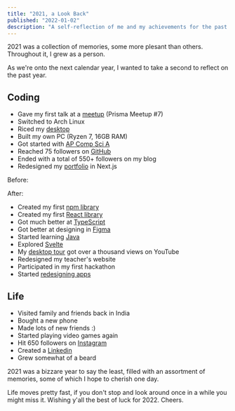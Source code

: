 ```yaml
---
title: "2021, a Look Back"
published: "2022-01-02"
description: "A self-reflection of me and my achievements for the past year"
---
```


2021 was a collection of memories, some more plesant than others. Throughout it, I grew as a person.

As we're onto the next calendar year, I wanted to take a second to reflect on the past year.

## Coding

- Gave my first talk at a [meetup](https://youtu.be/PUfqXnWhwLk) (Prisma Meetup #7)
- Switched to Arch Linux
- Riced my [desktop](https://github.com/harshhhdev/dotfiles)
- Built my own PC (Ryzen 7, 16GB RAM)
- Got started with [AP Comp Sci A](https://apstudents.collegeboard.org/courses/ap-computer-science-a)
- Reached 75 followers on [GitHub](https://github.com/harshhhdev)
- Ended with a total of 550+ followers on my blog
- Redesigned my [portfolio](https://harshhhdev.github.io) in Next.js

Before:

<BlogImage
  alt="Demo of the command palette"
  src="https://user-images.githubusercontent.com/69592270/147895558-cf2a4378-0bc7-45bf-b1fd-c826dea8c827.png"
  width={1914}
  height={1013}
/>

After:

<BlogImage
  alt="Demo of the command palette"
  src="https://user-images.githubusercontent.com/69592270/147895569-6e750eda-e537-4cfd-ae58-7a4f7f6d0359.png"
  width={1260}
  height={660}
/>

- Created my first [npm library](https://github.com/harshhhdev/pastemyst.js)
- Created my first [React library](https://github.com/harshhhdev/custom-pointer-react)
- Got much better at [TypeScript](https://typescriptlang.org)
- Got better at designing in [Figma](https://figma.com)
- Started learning [Java](https://www.java.com/en/)
- Explored [Svelte](https://svelte.dev/)
- My [desktop tour](https://youtu.be/Th2jLZPZ7rc) got over a thousand views on YouTube
- Redesigned my teacher's website
- Participated in my first hackathon
- Started [redesigning apps](https://www.behance.net/harshhhdev)

## Life

- Visited family and friends back in India
- Bought a new phone
- Made lots of new friends :)
- Started playing video games again
- Hit 650 followers on [Instagram](https://instagram.com/harshh.singh_)
- Created a [Linkedin](https://www.linkedin.com/in/harsh-singh-5ba6b31b8/)
- Grew somewhat of a beard

2021 was a bizzare year to say the least, filled with an assortment of memories, some of which I hope to cherish one day.

Life moves pretty fast, if you don't stop and look around once in a while you might miss it. Wishing y'all the best of luck for 2022. Cheers.
